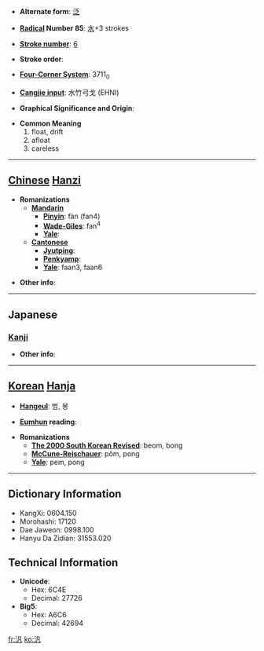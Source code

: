 * '''Alternate form''': [[泛]]

* '''[[Wiktionary:Chinese radical index| Radical]] Number 85''': [[Wiktionary:Chinese radical index 水|水]]+3 strokes

* '''[[Wiktionary:Chinese total strokes index|Stroke number]]''': [[Wiktionary:Chinese total strokes index 6|6]]

* '''Stroke order''': 

* '''[[Wiktionary:Chinese four corner index|Four-Corner System]]''': 3711<sub>0</sub>

* '''[[Wiktionary:Chinese Cangjie index|Cangjie input]]''': 水竹弓戈 (EHNI)

* '''Graphical Significance and Origin''': 

* '''Common Meaning'''
*#float, drift
*# afloat
*# careless


----

== [[Chinese]] [[Hanzi]] ==

* '''Romanizations'''
** '''[[Mandarin]]'''
*** '''[[Pinyin]]''': fàn (fan4)
*** '''[[Wade-Giles]]''': fan<sup>4</sup>
*** '''[[Yale]]''': 
** '''[[Cantonese]]'''
*** '''[[Jyutping]]''':
*** '''[[Penkyamp]]''': 
*** '''[[Yale]]''': faan3, faan6

* '''Other info''': 

----

==Japanese==
===[[Kanji]]===
{{kanji|on readings=[[はん]] (han), [[ふう]] (fū), [[ほう]] (hō)
|kun readings=[[ただよう]] (tadayou), [[ひろい]] (hiroi)
}}

* '''Other info''':  

----

== [[Korean]] [[Hanja]] ==

* '''[[Hangeul]]''': 범, 봉

* '''[[Eumhun]] reading''': 

* '''Romanizations'''
** '''[[The 2000 South Korean Revised Romanization|The 2000 South Korean Revised]]''': beom, bong
** '''[[McCune-Reischauer]]''': pŏm, pong
** '''[[Yale]]''': pem, pong

----

== Dictionary Information ==

* KangXi: 0604.150
* Morohashi: 17120
* Dae Jaweon: 0998.100
* Hanyu Da Zidian: 31553.020

== Technical Information ==

* '''Unicode''':
** Hex: 6C4E
** Decimal: 27726
* '''Big5''':
** Hex: A6C6
** Decimal: 42694

[[fr:汎]]
[[ko:汎]]